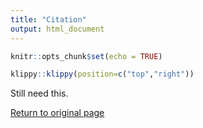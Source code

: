 ```yaml
---
title: "Citation"
output: html_document
---
```


 
```r
knitr::opts_chunk$set(echo = TRUE)
```

```r
klippy::klippy(position=c("top","right"))
```

Still need this.



  <a href="htmlrmark1.html">Return to original page</a>



